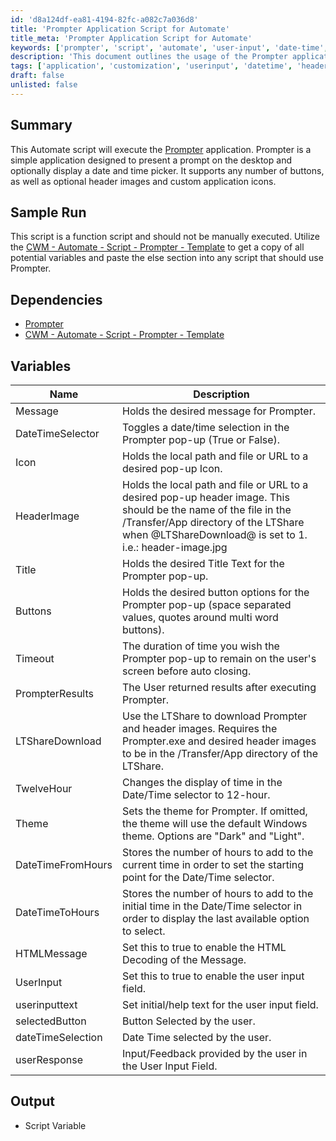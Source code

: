 ```yaml
---
id: 'd8a124df-ea81-4194-82fc-a082c7a036d8'
title: 'Prompter Application Script for Automate'
title_meta: 'Prompter Application Script for Automate'
keywords: ['prompter', 'script', 'automate', 'user-input', 'date-time', 'header', 'icon']
description: 'This document outlines the usage of the Prompter application script in ConnectWise Automate, detailing its functionality to present prompts on the desktop with customizable options including date and time pickers, buttons, and header images.'
tags: ['application', 'customization', 'userinput', 'datetime', 'headerimage', 'icon', 'variables']
draft: false
unlisted: false
---
```

## Summary

This Automate script will execute the [Prompter](https://proval.itglue.com/DOC-5078775-10224100) application. Prompter is a simple application designed to present a prompt on the desktop and optionally display a date and time picker. It supports any number of buttons, as well as optional header images and custom application icons.

## Sample Run

This script is a function script and should not be manually executed. Utilize the [CWM - Automate - Script - Prompter - Template](https://proval.itglue.com/DOC-5078775-10239151) to get a copy of all potential variables and paste the else section into any script that should use Prompter.

## Dependencies

- [Prompter](https://proval.itglue.com/DOC-5078775-10224100)
- [CWM - Automate - Script - Prompter - Template](https://proval.itglue.com/DOC-5078775-10239151)

## Variables

| Name                  | Description                                                                                                                                              |
|-----------------------|----------------------------------------------------------------------------------------------------------------------------------------------------------|
| Message               | Holds the desired message for Prompter.                                                                                                                |
| DateTimeSelector      | Toggles a date/time selection in the Prompter pop-up (True or False).                                                                                 |
| Icon                  | Holds the local path and file or URL to a desired pop-up Icon.                                                                                         |
| HeaderImage           | Holds the local path and file or URL to a desired pop-up header image. This should be the name of the file in the /Transfer/App directory of the LTShare when @LTShareDownload@ is set to 1. i.e.: header-image.jpg |
| Title                 | Holds the desired Title Text for the Prompter pop-up.                                                                                                   |
| Buttons               | Holds the desired button options for the Prompter pop-up (space separated values, quotes around multi word buttons).                                     |
| Timeout               | The duration of time you wish the Prompter pop-up to remain on the user's screen before auto closing.                                                  |
| PrompterResults       | The User returned results after executing Prompter.                                                                                                     |
| LTShareDownload       | Use the LTShare to download Prompter and header images. Requires the Prompter.exe and desired header images to be in the /Transfer/App directory of the LTShare. |
| TwelveHour            | Changes the display of time in the Date/Time selector to 12-hour.                                                                                       |
| Theme                 | Sets the theme for Prompter. If omitted, the theme will use the default Windows theme. Options are "Dark" and "Light".                                  |
| DateTimeFromHours     | Stores the number of hours to add to the current time in order to set the starting point for the Date/Time selector.                                     |
| DateTimeToHours       | Stores the number of hours to add to the initial time in the Date/Time selector in order to display the last available option to select.                 |
| HTMLMessage           | Set this to true to enable the HTML Decoding of the Message.                                                                                            |
| UserInput             | Set this to true to enable the user input field.                                                                                                       |
| userinputtext         | Set initial/help text for the user input field.                                                                                                        |
| selectedButton        | Button Selected by the user.                                                                                                                            |
| dateTimeSelection     | Date Time selected by the user.                                                                                                                         |
| userResponse          | Input/Feedback provided by the user in the User Input Field.                                                                                            |

## Output

- Script Variable











